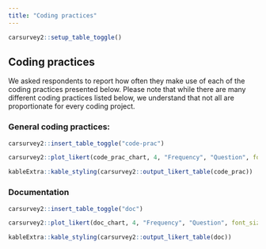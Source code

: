 ```yaml
---
title: "Coding practices"
---
```


```r
carsurvey2::setup_table_toggle()
```


## Coding practices

We asked respondents to report how often they make use of each of the coding practices presented below. Please note that while there are many different coding practices listed below, we understand that not all are proportionate for every coding project. 

### General coding practices:

```r
carsurvey2::insert_table_toggle("code-prac")
```

<div id="code-prac-chart">
```r

carsurvey2::plot_likert(code_prac_chart, 4, "Frequency", "Question", font_size = 14, height = 700)


```
</div>

<div id="code-prac-table">
```r
kableExtra::kable_styling(carsurvey2::output_likert_table(code_prac))

```

### Documentation

```r
carsurvey2::insert_table_toggle("doc")
```

<div id="doc-chart">
```r

carsurvey2::plot_likert(doc_chart, 4, "Frequency", "Question", font_size = 14, height = 700)


```
</div>

<div id="doc-table">
```r

kableExtra::kable_styling(carsurvey2::output_likert_table(doc))

```